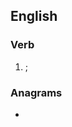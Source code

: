 {{also|Gaue}}
==English==

===Verb===
{{head|en|verb form}}

# {{en-simple past of|giue|nodot=1}}; {{obsolete spelling of|en|gave|nocap=1}}

===Anagrams===
* {{anagrams|en|a=aegu|ague}}